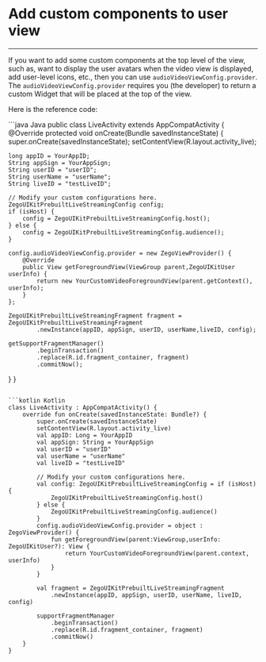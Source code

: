 # Add custom components to user view

- - -


If you want to add some custom components at the top level of the view, such as, want to display the user avatars when the video view is displayed, add user-level icons, etc., then you can use `audioVideoViewConfig.provider`.
The `audioVideoViewConfig.provider` requires you (the developer) to return a custom Widget that will be placed at the top of the view.

Here is the reference code:

<CodeGroup>
```java Java
public class LiveActivity extends AppCompatActivity {
  @Override
  protected void onCreate(Bundle savedInstanceState) {
    super.onCreate(savedInstanceState);
    setContentView(R.layout.activity_live);

    long appID = YourAppID;
    String appSign = YourAppSign;
    String userID = "userID";
    String userName = "userName";
    String liveID = "testLiveID";

    // Modify your custom configurations here.
    ZegoUIKitPrebuiltLiveStreamingConfig config;
    if (isHost) {
        config = ZegoUIKitPrebuiltLiveStreamingConfig.host();
    } else {
        config = ZegoUIKitPrebuiltLiveStreamingConfig.audience();
    }
    
    config.audioVideoViewConfig.provider = new ZegoViewProvider() {
        @Override
        public View getForegroundView(ViewGroup parent,ZegoUIKitUser userInfo) {
            return new YourCustomVideoForegroundView(parent.getContext(), userInfo);
        }
    };

    ZegoUIKitPrebuiltLiveStreamingFragment fragment = ZegoUIKitPrebuiltLiveStreamingFragment
            .newInstance(appID, appSign, userID, userName,liveID, config);

    getSupportFragmentManager()
            .beginTransaction()
            .replace(R.id.fragment_container, fragment)
            .commitNow();
  }
}
```

```kotlin Kotlin
class LiveActivity : AppCompatActivity() {
    override fun onCreate(savedInstanceState: Bundle?) {
        super.onCreate(savedInstanceState)
        setContentView(R.layout.activity_live)
        val appID: Long = YourAppID
        val appSign: String = YourAppSign
        val userID = "userID"
        val userName = "userName"
        val liveID = "testLiveID"

        // Modify your custom configurations here.
        val config: ZegoUIKitPrebuiltLiveStreamingConfig = if (isHost) {
            ZegoUIKitPrebuiltLiveStreamingConfig.host()
        } else {
            ZegoUIKitPrebuiltLiveStreamingConfig.audience()
        }
        config.audioVideoViewConfig.provider = object : ZegoViewProvider() {
            fun getForegroundView(parent:ViewGroup,userInfo: ZegoUIKitUser?): View {
                return YourCustomVideoForegroundView(parent.context, userInfo)
            }
        }

        val fragment = ZegoUIKitPrebuiltLiveStreamingFragment
            .newInstance(appID, appSign, userID, userName, liveID, config)
      
        supportFragmentManager
            .beginTransaction()
            .replace(R.id.fragment_container, fragment)
            .commitNow()
    }
}
```
</CodeGroup>

